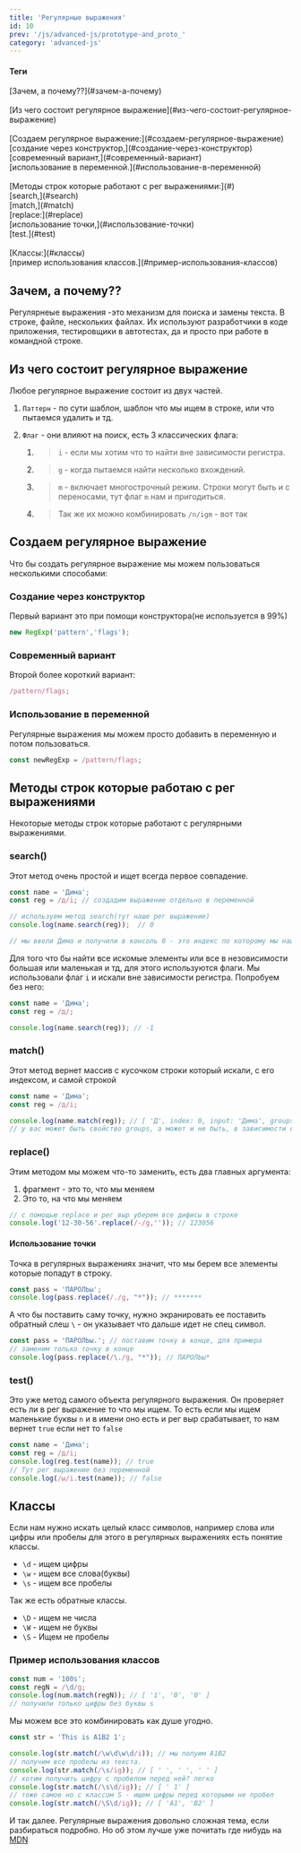 ```yaml
---
title: 'Регулярные выражения'
id: 10
prev: '/js/advanced-js/prototype-and_proto_'
category: 'advanced-js'
---
```


<div className = 'mdHead'>

#### Теги

<div className = 'tag_js'>[Зачем, а почему??](#зачем-а-почему)</div> <br/>
<div className = 'tag_js'>[Из чего состоит регулярное выражение](#из-чего-состоит-регулярное-выражение)</div> <br/>
<div className = 'tag_js'>[Создаем регулярное выражение:](#создаем-регулярное-выражение)</div>
<div className = 'mini_tag_js'>[создание через конструктор,](#создание-через-конструктор)</div>
<div className = 'mini_tag_js'>[современный вариант,](#современный-вариант)</div>
<div className = 'mini_tag_js'>[использование в переменной.](#использование-в-переменной)</div> <br/>
<div className = 'tag_js'>[Методы строк которые работают с рег выражениями:](#)</div>
<div className = 'mini_tag_js'>[search,](#search)</div>
<div className = 'mini_tag_js'>[match,](#match)</div>
<div className = 'mini_tag_js'>[replace:](#replace)</div>
<div className = 'mini_tag_js'>[использование точки,](#использование-точки)</div>
<div className = 'mini_tag_js'>[test.](#test)</div> <br/>
<div className = 'tag_js'>[Классы:](#классы)</div>
<div className = 'mini_tag_js'>[пример использования классов.](#пример-использования-классов)</div>

</div>

## Зачем, а почему??

Регулярнеые выражения -это механизм для поиска и замены текста. В строке, файле, нескольких файлах.
Их используют разработчики в коде приложения,
тестировщики в автотестах, да и просто при работе в командной строке.

## Из чего состоит регулярное выражение
Любое регулярное выражение состоит из двух частей.

1. `Паттерн` - по сути шаблон, шаблон что мы ищем в строке, или что пытаемся удалить и тд.
2. `Флаг` - они влияют на поиск, есть 3 классических флага:

    1. > `i` - если мы хотим что то найти вне зависимости регистра.

   2. >`g` - когда пытаемся найти несколько вхождений.

   3. > `m` - включает многострочный режим. Строки могут быть и с переносами, тут флаг `m` нам и пригодиться.
   4.  > Так же их можно комбинировать `/n/igm` - вот так


## Создаем регулярное выражение

Что бы создать регулярное выражение мы можем пользоваться несколькими способами:

### Создание через конструктор
Первый вариант это при помощи конструктора(не используется в 99%)
```javaScript
new RegExp('pattern','flags');
```
### Современный вариант
Второй более короткий вариант:
```javaScript
/pattern/flags;
```
### Использование в переменной
Регулярные выражения мы можем просто добавить в переменную и потом пользоваться.
```javaScript
const newRegExp = /pattern/flags;
```

## Методы строк которые работаю с рег выражениями
Некоторые методы строк которые работают с регулярными выражениями.

### search()
Этот метод очень простой и ищет всегда первое совпадение.
```javaScript
const name = 'Дима';
const reg = /д/i; // создадим выражение отдельно в переменной

// используем метод search(тут наше рег выражение)
console.log(name.search(reg));  // 0

// мы ввели Дима и получили в консоль 0 - это индекс по которому мы нашли первый результат. Если искомого элемента не будет получим -1
```
Для того что бы найти все искомые элементы или все в незовисимости большая или маленькая и тд, для этого используются флаги.
Мы использовали флаг `i` и искали вне зависимости регистра.
Попробуем без него:
```javaScript
const name = 'Дима';
const reg = /д/;

console.log(name.search(reg)); // -1

```
### match() 
Этот метод вернет массив с кусочком строки который искали, с его индексом, и самой строкой
```javaScript
const name = 'Дима';
const reg = /д/i; 

console.log(name.match(reg)); // [ 'Д', index: 0, input: 'Дима', groups: undefined ]
// у вас может быть свойство groups, а может и не быть, в зависимости от вашего браузера, не обращайте на него внимание. 
```
### replace()
Этим методом мы можем что-то заменить, есть два главных аргумента:
1. фрагмент - это то, что мы меняем
2. Это то, на что мы меняем
```javaScript
// с помощью replace и рег выр уберем все дифисы в строке
console.log('12-30-56'.replace(/-/g,'')); // 123056
```  
#### Использование точки
Точка в регулярных выражениях значит, что мы берем все элементы которые попадут в строку.
```javaScript
const pass = 'ПАРОЛЬы';
console.log(pass.replace(/./g, "*")); // *******
```
А что бы поставить саму точку, нужно экранировать ее поставить обратный слеш `\` - он указывает что дальше идет не спец символ.
```javaScript
const pass = 'ПАРОЛЬы.'; // поставим точку в конце, для примера
// заменим только точку в конце
console.log(pass.replace(/\./g, "*")); // ПАРОЛЬы*
```
### test()
Это уже метод самого объекта регулярного выражения. Он проверяет есть ли в рег выражение то что мы ищем.
То есть если мы ищем маленькие буквы `n` и в имени оно есть и рег выр срабатывает, то нам вернет `true` если нет то `false`
```javaScript
const name = 'Дима';
const reg = /д/i;
console.log(reg.test(name)); // true
// Тут рег выражение без переменной
console.log(/ы/i.test(name)); // false
```
## Классы
Если нам нужно искать целый класс символов, например слова или цифры или пробелы для этого в регулярных выражениях есть понятие классы.

- `\d` - ищем цифры
- `\w` - ищем все слова(буквы)
- `\s` - ищем все пробелы

Так же есть обратные классы.

- `\D` - ищем не числа
- `\W` - ищем не буквы
- `\S` - Ищем не пробелы

### Пример использования классов
```javaScript
const num = '100s';
const regN = /\d/g;
console.log(num.match(regN)); // [ '1', '0', '0' ]
// получили только цифры без буквы s
```
Мы можем все это комбинировать как душе угодно.
```javaScript
const str = 'This is A1B2 1';

console.log(str.match(/\w\d\w\d/i)); // мы полуим A1B2
// получим все пробелы из текста.
console.log(str.match(/\s/ig)); // [ ' ', ' ', ' ' ]
// хотим получить цифру с пробелом перед ней? легко
console.log(str.match(/\s\d/ig)); // [ ' 1' ]
// тоже самое но с классом S - ищем цифры перед которыми не пробел
console.log(str.match(/\S\d/ig)); // [ 'A1', 'B2' ]
```
И так далее. Регулярные выражения довольно сложная тема, если разбираться подробно. Но об этом лучше уже почитать где нибудь на  <a className ='link_js' target= "_blank" href="https://developer.mozilla.org/ru/docs/Web/JavaScript/Guide/Regular_Expressions"> MDN </a>
